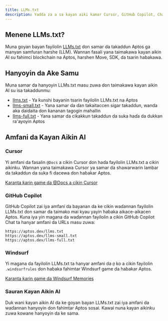 ```yaml
---
title: LLMs.txt
description: Yadda za a sa kayan aiki kamar Cursor, GitHub Copilot, ChatGPT, da Claude su fahimci takaddun Aptos.
---
```


## Menene LLMs.txt?

Muna goyan bayan fayilolin [LLMs.txt](https://llmstxt.org/) don samar da takaddun Aptos ga manyan samfuran harshe
(LLM). Wannan fasali yana taimakawa kayan aikin AI su fahimci blockchain na Aptos, harshen Move, SDK, da tsarin haɓakawa.

## Hanyoyin da Ake Samu

Muna samar da hanyoyin LLMs.txt masu zuwa don taimakawa kayan aikin AI su isa takaddunmu:

- [llms.txt](/llms.txt) - Ya ƙunshi bayanin tsarin fayilolin LLMs.txt na Aptos
- [llms-small.txt](/llms-small.txt) - Yana samar da ɗan taƙaitaccen sigar takaddun, wanda aka daidaita don ƙananan tagogin mahallin
- [llms-full.txt](/llms-full.txt) - Yana samar da cikakkun takaddun da suka haɗa da dukkan ra'ayoyin Aptos

## Amfani da Kayan Aikin AI

### Cursor

Yi amfani da fasalin `@Docs` a cikin Cursor don haɗa fayilolin LLMs.txt a cikin aikinku. Wannan yana taimakawa Cursor ya samar da shawarwarin
lambar da takaddun da suka fi dacewa don haɓakar Aptos.

[Karanta ƙarin game da @Docs a cikin Cursor](https://docs.cursor.com/context/@-symbols/@-docs)

### GitHub Copilot

GitHub Copilot zai iya amfani da bayanan da ke cikin waɗannan fayilolin LLMs.txt don samar da taimako mai kyau yayin haɓaka aikace-aikacen Aptos. Kuna iya yin magana da waɗannan fayilolin a cikin GitHub Copilot Chat ta hanyar amfani da URLs masu zuwa:

```
https://aptos.dev/llms.txt
https://aptos.dev/llms-small.txt
https://aptos.dev/llms-full.txt
```

### Windsurf

Yi magana da fayilolin LLMs.txt ta hanyar amfani da `@` ko a cikin fayilolin `.windsurfrules` don haɓaka fahimtar Windsurf game da haɓakar Aptos.

[Karanta ƙarin game da Windsurf Memories](https://docs.codeium.com/windsurf/memories#memories-and-rules)

### Sauran Kayan Aikin AI

Duk wani kayan aikin AI da ke goyan bayan LLMs.txt zai iya amfani da waɗannan hanyoyin don fahimtar Aptos sosai. Kawai nuna kayan aikinku zuwa kowane
hanyoyin da ke sama.
